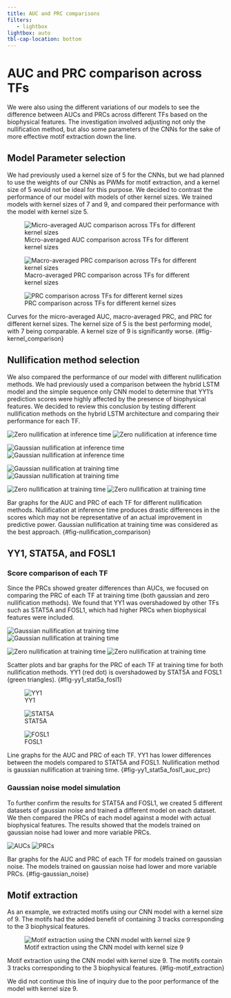```yaml
---
title: AUC and PRC comparisons
filters:
   - lightbox
lightbox: auto
tbl-cap-location: bottom
---
```


<style>
  code {
    white-space : pre-wrap !important;
    word-break: break-word;
  }
</style>

# AUC and PRC comparison across TFs

We were also using the different variations of our models to see the difference between AUCs and PRCs across different TFs based on the biophysical features. The investigation involved adjusting not only the nullification method, but also some parameters of the CNNs for the sake of more effective motif extraction down the line.

## Model Parameter selection

We had previously used a kernel size of 5 for the CNNs, but we had planned to use the weights of our CNNs as PWMs for motif extraction, and a kernel size of 5 would not be ideal for this purpose. We decided to contrast the performance of our model with models of other kernel sizes. We trained models with kernel sizes of 7 and 9, and compared their performance with the model with kernel size 5.

::: {#fig-kernel_comparison layout-ncol=3}
![Micro-averaged AUC comparison across TFs for different kernel sizes](figs/aucprc/microauc.png){group="kernel_comparison"}

![Macro-averaged PRC comparison across TFs for different kernel sizes](figs/aucprc/macroprc.png){group="kernel_comparison"}

![PRC comparison across TFs for different kernel sizes](figs/aucprc/prc.png){group="kernel_comparison"}

Curves for the micro-averaged AUC, macro-averaged PRC, and PRC for different kernel sizes. The kernel size of 5 is the best performing model, with 7 being comparable. A kernel size of 9 is significantly worse. {#fig-kernel_comparison}
:::


## Nullification method selection

We also compared the performance of our model with different nullification methods. We had previously used a comparison between the hybrid LSTM model and the simple sequence only CNN model to determine that YY1's prediction scores were highly affected by the presence of biophysical features. We decided to review this conclusion by testing different nullification methods on the hybrid LSTM architecture and comparing their performance for each TF.

::: {#fig-nullification_comparison layout-ncol=2}
![Zero nullification at inference time](figs/aucprc/znull/auc.png){group="nullification_comparison"}
![Zero nullification at inference time](figs/aucprc/znull/prc.png){group="nullification_comparison"}

![Gaussian nullification at inference time](figs/aucprc/gnull/auc.png){group="nullification_comparison"}
![Gaussian nullification at inference time](figs/aucprc/gnull/prc.png){group="nullification_comparison"}

![Gaussian nullification at training time](figs/aucprc/dualmodel_g/auc.png){group="nullification_comparison"}
![Gaussian nullification at training time](figs/aucprc/dualmodel_g/prc.png){group="nullification_comparison"}

![Zero nullification at training time](figs/aucprc/dualmodel_z/auc.png){group="nullification_comparison"}
![Zero nullification at training time](figs/aucprc/dualmodel_z/prc.png){group="nullification_comparison"}

Bar graphs for the AUC and PRC of each TF for different nullification methods. Nullification at inference time produces drastic differences in the scores which may not be representative of an actual improvement in predictive power. Gaussian nullification at training time was considered as the best approach. {#fig-nullification_comparison}
:::


## YY1, STAT5A, and FOSL1

### Score comparison of each TF

Since the PRCs showed greater differences than AUCs, we focused on comparing the PRC of each TF at training time (both gaussian and zero nullification methods). We found that YY1 was overshadowed by other TFs such as STAT5A and FOSL1, which had higher PRCs when biophysical features were included.

::: {#fig-yy1_stat5a_fosl1 layout-ncol=2}
![Gaussian nullification at training time](figs/aucprc/scatter/prcg.png){group="yy1_stat5a_fosl1"}
![Gaussian nullification at training time](figs/aucprc/scatter/prcg_bar.png){group="yy1_stat5a_fosl1"}

![Zero nullification at training time](figs/aucprc/scatter/prcnull.png){group="yy1_stat5a_fosl1"}
![Zero nullification at training time](figs/aucprc/scatter/prcnull_bar.png){group="yy1_stat5a_fosl1"}

Scatter plots and bar graphs for the PRC of each TF at training time for both nullification methods. YY1 (red dot) is overshadowed by STAT5A and FOSL1 (green triangles). {#fig-yy1_stat5a_fosl1}
:::

::: {#fig-yy1_stat5a_fosl1_auc_prc}
![YY1](figs/aucprc/tfs/yy1.png){group="yy1_stat5a_fosl1_auc_prc"}

![STAT5A](figs/aucprc/tfs/stat5a.png){group="yy1_stat5a_fosl1_auc_prc"}

![FOSL1](figs/aucprc/tfs/fosl1.png){group="yy1_stat5a_fosl1_auc_prc"}

Line graphs for the AUC and PRC of each TF. YY1 has lower differences between the models compared to STAT5A and FOSL1. Nullification method is gaussian nullification at training time. {#fig-yy1_stat5a_fosl1_auc_prc}
:::


### Gaussian noise model simulation

To further confirm the results for STAT5A and FOSL1, we created 5 different datasets of gaussian noise and trained a different model on each dataset. We then compared the PRCs of each model against a model with actual biophysical features. The results showed that the models trained on gaussian noise had lower and more variable PRCs.

::: {#fig-gaussian_noise layout-ncol=2}
![AUCs](figs/aucprc/tfs/auc_sim.png){group="gaussian_noise"}
![PRCs](figs/aucprc/tfs/prc_sim.png){group="gaussian_noise"}

Bar graphs for the AUC and PRC of each TF for models trained on gaussian noise. The models trained on gaussian noise had lower and more variable PRCs. {#fig-gaussian_noise}
:::

## Motif extraction

As an example, we extracted motifs using our CNN model with a kernel size of 9. The motifs had the added benefit of containing 3 tracks corresponding to the 3 biophysical features.

::: {#fig-motif_extraction}
![Motif extraction using the CNN model with kernel size 9](figs/aucprc/motif.png){group="motif_extraction"}

Motif extraction using the CNN model with kernel size 9. The motifs contain 3 tracks corresponding to the 3 biophysical features. {#fig-motif_extraction}
:::

We did not continue this line of inquiry due to the poor performance of the model with kernel size 9.
